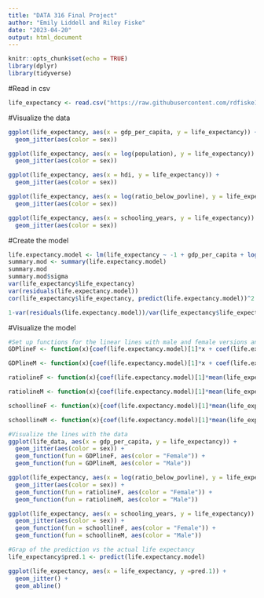 ```yaml
---
title: "DATA 316 Final Project"
author: "Emily Liddell and Riley Fiske"
date: "2023-04-20"
output: html_document
---
```


```r
knitr::opts_chunk$set(echo = TRUE)
library(dplyr)
library(tidyverse)
```

#Read in csv
```r
life_expectancy <- read.csv("https://raw.githubusercontent.com/rdfiske17/DATA316FinalProject/main/Datasets/life_expectancy_data.csv")
```

#Visualize the data
```r
ggplot(life_expectancy, aes(x = gdp_per_capita, y = life_expectancy)) +
  geom_jitter(aes(color = sex))

ggplot(life_expectancy, aes(x = log(population), y = life_expectancy)) +
  geom_jitter(aes(color = sex))

ggplot(life_expectancy, aes(x = hdi, y = life_expectancy)) +
  geom_jitter(aes(color = sex))

ggplot(life_expectancy, aes(x = log(ratio_below_povline), y = life_expectancy)) +
  geom_jitter(aes(color = sex))

ggplot(life_expectancy, aes(x = schooling_years, y = life_expectancy)) +
  geom_jitter(aes(color = sex))
```
#Create the model
```r
life.expectancy.model <- lm(life_expectancy ~ -1 + gdp_per_capita + log(ratio_below_povline + 0.01) + schooling_years + as.factor(sex), data = life_expectancy)
summary.mod <- summary(life.expectancy.model)
summary.mod
summary.mod$sigma
var(life_expectancy$life_expectancy)
var(residuals(life.expectancy.model))
cor(life_expectancy$life_expectancy, predict(life.expectancy.model))^2

1-var(residuals(life.expectancy.model))/var(life_expectancy$life_expectancy)
```
#Visualize the model
```r
#Set up functions for the linear lines with male and female versions and everthing held constant except the variable of interest.
GDPlineF <- function(x){coef(life.expectancy.model)[1]*x + coef(life.expectancy.model)[2]*mean(log(life_expectancy$ratio_below_povline+0.01)) + coef(life.expectancy.model)[3]*mean(life_expectancy$schooling_years) + coef(life.expectancy.model)[4]}

GDPlineM <- function(x){coef(life.expectancy.model)[1]*x + coef(life.expectancy.model)[2]*mean(log(life_expectancy$ratio_below_povline+0.01)) + coef(life.expectancy.model)[3]*mean(life_expectancy$schooling_years) + coef(life.expectancy.model)[5]}

ratiolineF <- function(x){coef(life.expectancy.model)[1]*mean(life_expectancy$gdp_per_capita) + coef(life.expectancy.model)[2]*x + coef(life.expectancy.model)[3]*mean(life_expectancy$schooling_years) + coef(life.expectancy.model)[4]}

ratiolineM <- function(x){coef(life.expectancy.model)[1]*mean(life_expectancy$gdp_per_capita) + coef(life.expectancy.model)[2]*x + coef(life.expectancy.model)[3]*mean(life_expectancy$schooling_years) + coef(life.expectancy.model)[5]}

schoollineF <- function(x){coef(life.expectancy.model)[1]*mean(life_expectancy$gdp_per_capita) + coef(life.expectancy.model)[2]*mean(log(life_expectancy$ratio_below_povline+0.01)) + coef(life.expectancy.model)[3]*x + coef(life.expectancy.model)[4]}

schoollineM <- function(x){coef(life.expectancy.model)[1]*mean(life_expectancy$gdp_per_capita) + coef(life.expectancy.model)[2]*mean(log(life_expectancy$ratio_below_povline+0.01)) + coef(life.expectancy.model)[3]*x + coef(life.expectancy.model)[5]}

#Visualize the lines with the data
ggplot(life_data, aes(x = gdp_per_capita, y = life_expectancy)) +
  geom_jitter(aes(color = sex)) +
  geom_function(fun = GDPlineF, aes(color = "Female")) +
  geom_function(fun = GDPlineM, aes(color = "Male"))

ggplot(life_expectancy, aes(x = log(ratio_below_povline), y = life_expectancy)) +
  geom_jitter(aes(color = sex)) +
  geom_function(fun = ratiolineF, aes(color = "Female")) +
  geom_function(fun = ratiolineM, aes(color = "Male"))

ggplot(life_expectancy, aes(x = schooling_years, y = life_expectancy)) +
  geom_jitter(aes(color = sex)) +
  geom_function(fun = schoollineF, aes(color = "Female")) +
  geom_function(fun = schoollineM, aes(color = "Male"))

#Grap of the prediction vs the actual life expectancy
life_expectancy$pred.1 <- predict(life.expectancy.model)

ggplot(life_expectancy, aes(x = life_expectancy, y =pred.1)) +
  geom_jitter() +
  geom_abline()
```
